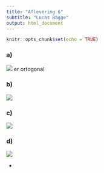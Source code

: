 ```yaml
---
title: "Aflevering 6"
subtitle: "Lucas Bagge"
output: html_document
---
```


```r
knitr::opts_chunk$set(echo = TRUE)
```


### a)

![](2-semester/NA/na_alf_6_a.png)
er ortogonal

### b)

![](2-semester/NA/na_alf_6_b.png)

### c)

![](2-semester/NA/na_alf_6_c.png)


### d)

![](2-semester/NA/na_alf_6_d.png)






- 